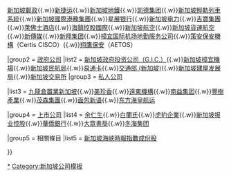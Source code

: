 {{Navbox
|title  = [[新加坡企業]]
|name   = 新加坡企業

|group1 = [[淡馬錫控股]]
|list1  = [[新加坡電信]]{{.w}}[[新加坡郵政]]{{.w}}[[新捷运]]{{.w}}[[新加坡地鐵]]{{.w}}[[凯德集团]]{{.w}}[[新加坡輕軌列車系統]]{{.w}}[[新加坡國際港務集團]]{{.w}}[[星展银行]]{{.w}}[[新加坡能源有限公司|新加坡电力]]{{.w}}[[吉寶集團]]{{.w}}[[萊佛士酒店]]{{.w}}[[海鎮控股國際]]{{.w}}[[新加坡航空]]{{.w}}[[新加坡貨運航空]]{{.w}}[[新传媒私人有限公司|新傳媒]]{{.w}}[[新翔集团]]{{.w}}[[新加坡樟宜机场|樟宜国际机场地勤服务公司]]{{.w}}[[策安保安機構]]（Certis CISCO）{{.w}}[[翔鷹保安]]（AETOS）

|group2 = [[政府公司]]
|list2  = [[新加坡政府投资公司|新加坡政府投资公司（G.I.C.）]]{{.w}}[[新加坡樟宜機場]]{{.w}}[[新加坡民航局]]{{.w}}[[易通卡]]{{.w}}[[交通部 (新加坡)]]{{.w}}[[組屋|新加坡建屋发展局]]{{.w}}[[新加坡交易所]]
|group3 = [[私人公司]]

|list3  = [[九龍倉置業新加坡]]{{.w}}[[美珍香]]{{.w}}[[遠東機構]]{{.w}}[[南益集团]]{{.w}}[[豐樹產業]]{{.w}}[[茂森集團]]{{.w}}[[面包新语]]{{.w}}[[东方海皇航运]]

|group4 = [[上市公司]]
|list4  = [[余仁生]]{{.w}}[[白蘭氏]]{{.w}}[[虎豹企業]]{{.w}}[[新加坡报业控股]]{{.w}}[[華僑銀行]]{{.w}}[[大眾書局]]{{.w}}[[冬海集团]]

|group5 = 相關條目
|list5  = [[新加坡海峽時報指數#成份股|新加坡海峽時報指數成份股]]

}}<noinclude>
[[Category:新加坡公司|*]]
[[Category:新加坡公司模板]]
</noinclude>
